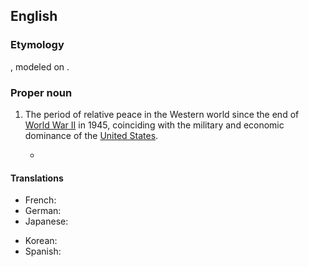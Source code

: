 ==English==
{{wikipedia}}

===Etymology===
{{lbor|en|la|[[pax]] [[americāna]]|lit=American peace}}, modeled on {{m|en|Pax Romana}}.

===Proper noun===
{{en-proper noun}}

# {{lb|en|historical}} The period of relative peace in the Western world since the end of [[World War II]] in 1945, coinciding with the military and economic dominance of the [[United States]].
#: {{syn|en|Long Peace}}
#* {{quote-journal|en|author=David Leonhardt|title=Why Ukraine Is Different|work=The New York Times|date=2022-02-21|url=https://www.nytimes.com/2022/02/21/briefing/ukraine-russia-war-pax-americana.html|issn=0362-4331|passage=A war like this — a voluntary war of aggression — would be a sign that Putin believed that '''Pax Americana''' was over and that the U.S., the European Union and their allies had become too weak to exact painful consequences.}}

====Translations====
{{trans-top}}
* French: {{t+|fr|pax americana}}
* German: {{t|de|Pax Americana}}
* Japanese: {{t|ja|パクス・アメリカーナ|tr=pakusu amerikāna}}
{{trans-mid}}
* Korean: {{t|ko|팍스 아메리카나}}
* Spanish: {{t|es|Pax Americana}}
{{trans-bottom}}